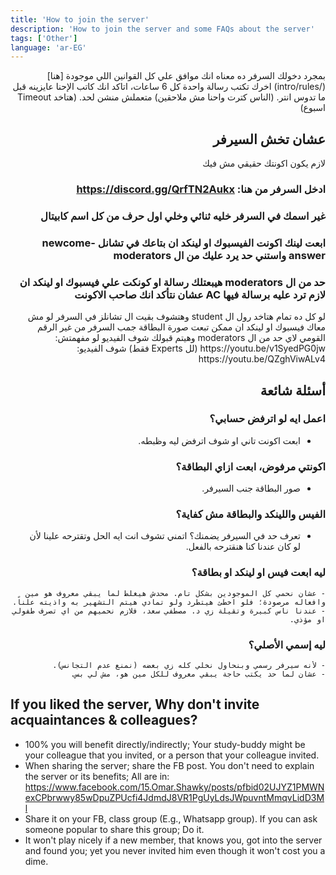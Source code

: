```yaml
---
title: 'How to join the server'
description: 'How to join the server and some FAQs about the server'
tags: ['Other']
language: 'ar-EG'
---
```



<div dir="rtl">

<Callout type="warning" emoji="⚠️">
	بمجرد دخولك السرفر ده معناه انك موافق علي كل القوانين اللي موجودة [هنا](/intro/rules)
</Callout>

<Callout type="warning" emoji="⚠️">
	اخرك تكتب رسالة واحدة كل 6 ساعات، اتاكد انك كاتب الإحنا عايزينه قبل ما تدوس انتر. (الناس كترت واحنا مش ملاحقين)
</Callout>

<Callout type="warning" emoji="⚠️">
	متعملش منشن لحد. (هتاخد Timeout اسبوع)
</Callout>

## عشان تخش السيرفر

<Callout type="info" emoji="ℹ️">
	لازم يكون اكونتك حقيقي مش فيك
</Callout>

<Steps>

### ادخل السرفر من هنا: https://discord.gg/QrfTN2Aukx

### غير اسمك في السرفر خليه ثنائي وخلي اول حرف من كل اسم كابيتال

### ابعت لينك اكونت الفيسبوك او لينكد ان بتاعك في تشانل newcome-answer واستني حد يرد عليك من ال moderators

### حد من ال moderators هيبعتلك رسالة او كونكت علي فيسبوك او لينكد ان لازم ترد عليه برسالة فيها AC عشان نتأكد انك صاحب الاكونت

</Steps>

<Callout type="info" emoji="ℹ️">
	لو كل ده تمام هتاخد رول ال student وهتشوف بقيت ال تشانلز في السرفر
</Callout>

<Callout type="info" emoji="ℹ️">
	لو مش معاك فيسبوك او لينكد ان ممكن تبعت صورة البطاقة جمب السرفر من غير الرقم القومي لاي حد من ال moderators وهيتم قبولك
</Callout>

<Callout type="info" emoji="ℹ️">
	شوف الفيديو لو مفهمتش: https://youtu.be/v1SyedPG0jw
</Callout>

<Callout type="info" emoji="ℹ️">
	(لل Experts فقط) شوف الفيديو: https://youtu.be/QZghViwALv4
</Callout>

## أسئلة شائعة

### اعمل ايه لو اترفض حسابي؟

-   ابعت اكونت تاني او شوف اترفض ليه وظبطه.

### اكونتي مرفوض، ابعت ازاي البطاقة؟

-   صور البطاقة جنب السيرفر.

### الفيس واللينكد والبطاقة مش كفاية؟

-   تعرف حد في السيرفر يضمنك؟ اتمني تشوف انت ايه الحل وتقترحه علينا لأن لو كان عندنا كنا هنقترحه بالفعل.

### ليه ابعت فيس او لينكد او بطاقة؟

    - عشان نحمي كل الموجودين بشكل تام. محدش هيغلط لما يبقي معروف هو مين وافعاله مرصودة؛ فلو اخطئ هيتطرد ولو تمادي هيتم التشهير به واذيته علناً.
    - عندنا ناس كبيرة وتقيلة زي د. مصطفي سعد، فلازم نحميهم من اي تصرف طفولي او مؤذي.

### ليه إسمي الأصلي؟

    - لأنه سيرفر رسمي وبنحاول نخلي كله زي بعضه (نمنع عدم التجانس).
    - عشان لما حد يكتب حاجة يبقي معروف للكل مين هو، مش لي بس.

<div dir="ltr">

## If you liked the server, Why don't invite acquaintances & colleagues?

-   100% you will benefit directly/indirectly; Your study-buddy might be your colleague that you invited, or a person that your colleague invited.
-   When sharing the server; share the FB post. You don't need to explain the server or its benefits; All are in: https://www.facebook.com/15.Omar.Shawky/posts/pfbid02UJYZ1PMWNexCPbrwwy85wDpuZPUcfi4JdmdJ8VR1PgUyLdsJWpuvntMmqvLidD3Ml
-   Share it on your FB, class group (E.g., Whatsapp group). If you can ask someone popular to share this group; Do it.
-   It won't play nicely if a new member, that knows you, got into the server and found you; yet you never invited him even though it won't cost you a dime.

</div>

</div>
